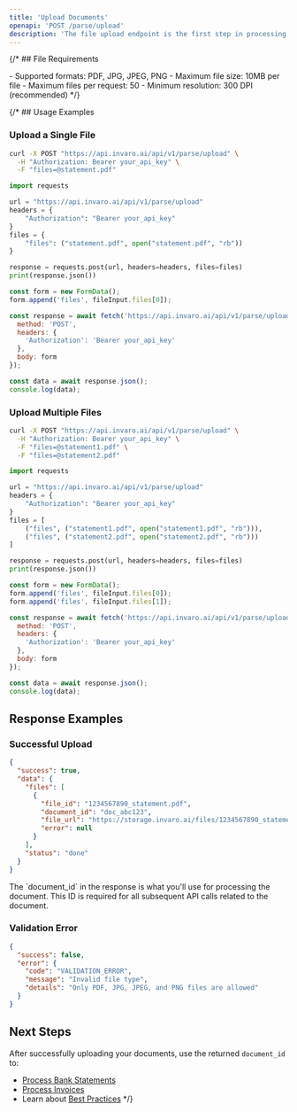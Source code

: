 ```yaml
---
title: 'Upload Documents'
openapi: 'POST /parse/upload'
description: 'The file upload endpoint is the first step in processing documents. It accepts multiple files and returns document IDs that you can use for processing.'
---
```


{/* ## File Requirements

<Card>
  - Supported formats: PDF, JPG, JPEG, PNG
  - Maximum file size: 10MB per file
  - Maximum files per request: 50
  - Minimum resolution: 300 DPI (recommended)
</Card> */}

{/* ## Usage Examples

### Upload a Single File

<CodeGroup>

```bash cURL
curl -X POST "https://api.invaro.ai/api/v1/parse/upload" \
  -H "Authorization: Bearer your_api_key" \
  -F "files=@statement.pdf"
```

```python Python
import requests

url = "https://api.invaro.ai/api/v1/parse/upload"
headers = {
    "Authorization": "Bearer your_api_key"
}
files = {
    "files": ("statement.pdf", open("statement.pdf", "rb"))
}

response = requests.post(url, headers=headers, files=files)
print(response.json())
```

```javascript JavaScript
const form = new FormData();
form.append('files', fileInput.files[0]);

const response = await fetch('https://api.invaro.ai/api/v1/parse/upload', {
  method: 'POST',
  headers: {
    'Authorization': 'Bearer your_api_key'
  },
  body: form
});

const data = await response.json();
console.log(data);
```

</CodeGroup>

### Upload Multiple Files

<CodeGroup>

```bash cURL
curl -X POST "https://api.invaro.ai/api/v1/parse/upload" \
  -H "Authorization: Bearer your_api_key" \
  -F "files=@statement1.pdf" \
  -F "files=@statement2.pdf"
```

```python Python
import requests

url = "https://api.invaro.ai/api/v1/parse/upload"
headers = {
    "Authorization": "Bearer your_api_key"
}
files = [
    ("files", ("statement1.pdf", open("statement1.pdf", "rb"))),
    ("files", ("statement2.pdf", open("statement2.pdf", "rb")))
]

response = requests.post(url, headers=headers, files=files)
print(response.json())
```

```javascript JavaScript
const form = new FormData();
form.append('files', fileInput.files[0]);
form.append('files', fileInput.files[1]);

const response = await fetch('https://api.invaro.ai/api/v1/parse/upload', {
  method: 'POST',
  headers: {
    'Authorization': 'Bearer your_api_key'
  },
  body: form
});

const data = await response.json();
console.log(data);
```

</CodeGroup>

## Response Examples

### Successful Upload

```json
{
  "success": true,
  "data": {
    "files": [
      {
        "file_id": "1234567890_statement.pdf",
        "document_id": "doc_abc123",
        "file_url": "https://storage.invaro.ai/files/1234567890_statement.pdf",
        "error": null
      }
    ],
    "status": "done"
  }
}
```

<Note>
  The `document_id` in the response is what you'll use for processing the document. This ID is required for all subsequent API calls related to the document.
</Note>

### Validation Error

```json
{
  "success": false,
  "error": {
    "code": "VALIDATION_ERROR",
    "message": "Invalid file type",
    "details": "Only PDF, JPG, JPEG, and PNG files are allowed"
  }
}
```

## Next Steps

After successfully uploading your documents, use the returned `document_id` to:
- [Process Bank Statements](/api-reference/endpoints/process-statements)
- [Process Invoices](/api-reference/endpoints/process-invoices)
- Learn about [Best Practices](/api-reference/best-practices/file-uploads)  */}